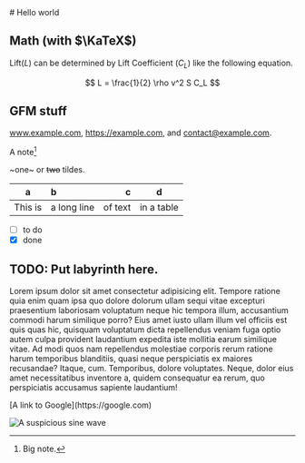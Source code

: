 
<TextContainer>
# Hello world

## Math (with $\KaTeX$)

Lift($L$) can be determined by Lift Coefficient ($C_L$) like the following
equation.

$$
L = \frac{1}{2} \rho v^2 S C_L
$$

## GFM stuff

www.example.com, https://example.com, and contact@example.com.

A note[^1]

[^1]: Big note.

~one~ or ~~two~~ tildes.

| a       | b           |       c |     d      |
| ------- | :---------- | ------: | :--------: |
| This is | a long line | of text | in a table |

- [ ] to do
- [x] done

</TextContainer>

<DarkFadeBg>
<TextContainer>
    
## TODO: Put labyrinth here.

<Example />

<Example />

Lorem ipsum dolor sit amet consectetur adipisicing elit. Tempore ratione quia enim quam ipsa quo dolore dolorum ullam sequi vitae excepturi praesentium laboriosam voluptatum neque hic tempora illum, accusantium commodi harum similique porro? Eius amet iusto ullam illum vel officiis est quis quas hic, quisquam voluptatum dicta repellendus veniam fuga optio autem culpa provident laudantium expedita iste mollitia earum similique vitae. Ad modi quos nam repellendus molestiae corporis rerum ratione harum temporibus blanditiis, quasi neque perspiciatis ex maiores recusandae? Itaque, cum. Temporibus, dolore voluptates. Neque, dolor eius amet necessitatibus inventore a, quidem consequatur ea rerum, quo perspiciatis accusamus sapiente laudantium!

</TextContainer>
</DarkFadeBg>

<TextContainer>
[A link to Google](https://google.com)

![A suspicious sine wave](/img/sinus.jpg)

</TextContainer>
